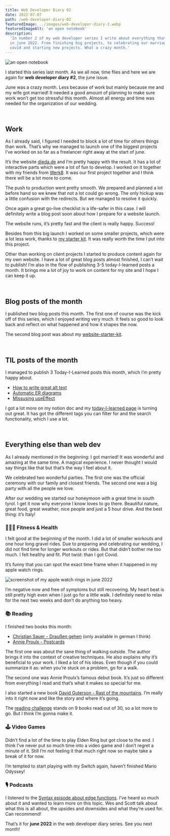 ```yaml
---
title: Web Developer Diary 02
date: 2022-07-07
path: /web-developer-diary-02
featuredImage: ../images/web-developer-diary-2.webp
featuredImageAlt: 'an open notebook'
description:
  'In number 2 of my web developer series I write about everything that happened
  in june 2022. From finishing big projects, to celebrating our marriage, having
  covid and starting new projects. What a crazy month.'
---
```


![an open notebook](../images/web-developer-diary-2.webp)

I started this series last month. As we all now, time flies and here we are
again for **web developer diary #2**, the june issue.

June was a crazy month. Less because of work but mainly because me and my wife
got married! It needed a good amount of planning to make sure work won’t get too
stressful this month. Almost all energy and time was needed for the organization
of our wedding.

<br />

## Work

As I already said, I figured I needed to block a lot of time for others things
than work. That’s why we managed to launch one of the biggest projects I’ve
worked on so far as a freelancer right away at the start of june.

It’s the website [dieda.de](http://dieda.de) and I’m pretty happy with the
result. It has a lot of interactive parts which were a lot of fun to develop. I
worked on it together with my friends from [Werk8](https://www.werk8.design/).
It was our first project together and I think there will be a lot more to come.

The push to production went pretty smooth. We prepared and planned a lot before
hand so we knew that not a lot could go wrong. The only hickup was a little
confusion with the redirects. But we managed to resolve it quickly.

Once again a great go-live checklist is a life-safer in this case. I will
definitely write a blog post soon about how I prepare for a website launch.

The website runs, it’s pretty fast and the client is really happy. Success!

Besides from this big launch I worked on some smaller projects, which were a lot
less work, thanks to
[my starter kit](https://github.com/mkuehb/website-starter-kit). It was really
worth the time I put into this project.

Other than working on client projects I started to produce content again for my
own website. I have a lot of great blog posts almost finished, I can’t wait to
publish! I’m also in the flow of publishing 3-5 today-I-learned posts a month.
It brings me a lot of joy to work on content for my site and I hope I can keep
it up.

<br />

## Blog posts of the month

I published two blog posts this month. The first one of course was the kick off
of this series, which I enjoyed writing very much. It feels so good to look back
and reflect on what happened and how it shapes the now.

The second blog post was about my
[website-starter-kit](/blog/website-starter-kit/).

<br />

## TIL posts of the month

I managed to publish 3 Today-I-Learned posts this month, which I’m pretty happy
about.

- [How to write great alt text](/today-i-learned/write-great-alt-text/)
- [Automatic ER diagrams](/today-i-learned/automatic-er-diagrams/)
- [Missusing useEffect](/today-i-learned/missusing-use-effect/)

I got a lot more on my notion doc and my
[today-I-learned page](/today-i-learned) is turning out great. It has got the
different tags you can filter for and the search functionality, which I use a
lot.

<br />

## Everything else than web dev

As I already mentioned in the beginning: I got married! It was wonderful and
amazing at the same time. A magical experience. I never thought I would say
things like that but that’s the way I feel about it.

We celebrated two wonderful parties. The first one was the official ceremony
with our family and closest friends. The second one was a big party with all the
people we love.

After our wedding we started our honeymoon with a great time in south tyrol. I
get it now why everyone I know loves to go there. Beautiful nature, great food,
great weather, nice people and just a 5 hour drive. And the best thing: it’s
Italy!

### 🏋🏻‍♂️ Fitness & Health

I felt good at the beginning of the month. I did a lot of smaller workouts and
one hour long gravel rides. Due to preparing and celebrating our wedding, I did
not find time for longer workouts or rides. But that didn’t bother me too much.
I felt healthy and fit. Plot twist: than I got Covid.

It’s funny that you can spot the exact time frame when it happened in my apple
watch rings.

![screenshot of my apple watch rings in june 2022](../images/apple-watch-rings-june-2022.webp)

I’m negative now and free of symptoms but still recovering. My heart beat is
still pretty high even when I just go for a little walk. I definitely need to
relax for the next two weeks and don’t do anything too heavy.

### 📚 Reading

I finished two books this month:

- [Christian Sauer - Draußen gehen](https://www.goodreads.com/book/show/48715024-drau-en-gehen)
  (only available in german I think)
- [Annie Proulx - Postcards](https://www.goodreads.com/book/show/28000.Postcards)

The first one was about the sane thing of walking outside. The author brings it
into the context of creative techniques. He also explains why it’s beneficial to
your work. I liked a lot of his ideas. Even though if you could summarize it as:
when you’re stuck on a problem, go for a walk.

The second one was Annie Proulx’s famous debut book. It’s just so different from
everything I read and that’s what it makes so special for me.

I also started a new book
[David Guterson - Rast of the mountains](https://www.goodreads.com/book/show/50993.East_of_the_Mountains?ref=nav_sb_ss_1_16).
I’m really into it right now and like the story and where it’s going.

The
[reading challenge](https://www.goodreads.com/challenges/11636?ref=nav_profile_rc)
stands on 9 books read out of 30, so a lot more to go. But I think I’m gonna
make it.

### 🕹 Video Games

Didn’t find a lot of the time to play Elden Ring but got close to the end. I
think I’ve never put so much time into a video game and I don’t regret a minute
of it. Still I’m not feeling it that much right now so maybe take a break of it
for now.

I’m tempted to start playing with my Switch again, haven’t finished Mario
Odyssey!

### 🎙 Podcasts

I listened to the
[Syntax episode about edge functions](<[https://syntax.fm/show/454/wtf-is-the-edge-edge-compute-functions](https://syntax.fm/show/454/wtf-is-the-edge-edge-compute-functions)>).
I’ve heard so much about it and wanted to learn more on this topic. Wes and
Scott talk about what this is all about, the upsides and downsides and what
they’re used for. Can recommend!

That’s it for **june 2022** in the web developer diary series. See you next
month!
